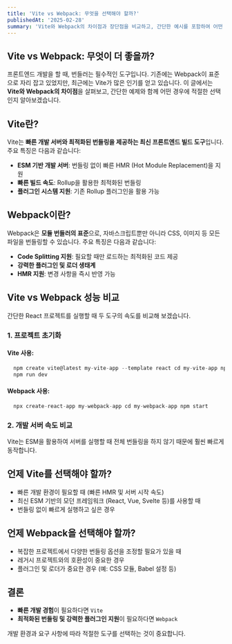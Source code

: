 ```yaml
---
title: 'Vite vs Webpack: 무엇을 선택해야 할까?'
publishedAt: '2025-02-28'
summary: 'Vite와 Webpack의 차이점과 장단점을 비교하고, 간단한 예시를 포함하여 어떤 상황에서 더 적합한지 살펴봅니다.'
---
```


## Vite vs Webpack: 무엇이 더 좋을까?

프론트엔드 개발을 할 때, 번들러는 필수적인 도구입니다. 기존에는 Webpack이 표준으로 자리 잡고 있었지만, 최근에는 Vite가 많은 인기를 얻고 있습니다.
이 글에서는 **Vite와 Webpack의 차이점**을 살펴보고, 간단한 예제와 함께 어떤 경우에 적절한 선택인지 알아보겠습니다.

## Vite란?

Vite는 **빠른 개발 서버와 최적화된 번들링을 제공하는 최신 프론트엔드 빌드 도구**입니다. 주요 특징은 다음과 같습니다:

- **ESM 기반 개발 서버**: 번들링 없이 빠른 HMR (Hot Module Replacement)을 지원
- **빠른 빌드 속도**: Rollup을 활용한 최적화된 번들링
- **플러그인 시스템 지원**: 기존 Rollup 플러그인을 활용 가능

## Webpack이란?

Webpack은 **모듈 번들러의 표준**으로, 자바스크립트뿐만 아니라 CSS, 이미지 등 모든 파일을 번들링할 수 있습니다. 주요 특징은 다음과 같습니다:

- **Code Splitting 지원**: 필요할 때만 로드하는 최적화된 코드 제공
- **강력한 플러그인 및 로더 생태계**
- **HMR 지원**: 변경 사항을 즉시 반영 가능

## Vite vs Webpack 성능 비교

간단한 React 프로젝트를 실행할 때 두 도구의 속도를 비교해 보겠습니다.

### 1. 프로젝트 초기화

#### Vite 사용:

```js
  npm create vite@latest my-vite-app --template react cd my-vite-app npm install
  npm run dev
```

#### Webpack 사용:

```js
  npx create-react-app my-webpack-app cd my-webpack-app npm start
```

### 2. 개발 서버 속도 비교

<Table
  data={{
    headers: ['빌드 도구', '첫 실행 속도', 'HMR 속도'],
    rows: [
      ['Vite', '매우 빠름', '즉각적'],
      ['Webpack', '상대적으로 느림', '빠르지만 Vite보다 느림'],
    ],
  }}
  className="w-full border-collapse border border-gray-300 text-left text-sm"
/>

Vite는 ESM을 활용하여 서버를 실행할 때 전체 번들링을 하지 않기 때문에 훨씬 빠르게 동작합니다.

## 언제 Vite를 선택해야 할까?

- 빠른 개발 환경이 필요할 때 (빠른 HMR 및 서버 시작 속도)
- 최신 ESM 기반의 모던 프레임워크 (React, Vue, Svelte 등)를 사용할 때
- 번들링 없이 빠르게 실행하고 싶은 경우

## 언제 Webpack을 선택해야 할까?

- 복잡한 프로젝트에서 다양한 번들링 옵션을 조정할 필요가 있을 때
- 레거시 프로젝트와의 호환성이 중요한 경우
- 플러그인 및 로더가 중요한 경우 (예: CSS 모듈, Babel 설정 등)

## 결론

- **빠른 개발 경험**이 필요하다면 `Vite`
- **최적화된 번들링 및 강력한 플러그인 지원**이 필요하다면 `Webpack`

개발 환경과 요구 사항에 따라 적절한 도구를 선택하는 것이 중요합니다.
